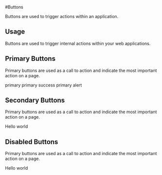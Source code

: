 
<Meta title="Design System|Buttons" component={PrimaryButton} />


#Buttons

Buttons are used to trigger actions within an application.

  ## Usage

Buttons are used to trigger internal actions within your web applications.

  ## Primary Buttons

Primary buttons are used as a call to action and indicate the most important action on a page.

<Preview withToolbar>
  <Story name="primary">
      <PrimaryButton disabled={boolean("Disabled")} onClick={action('button-click')}>primary</PrimaryButton>
      <PrimaryButton modifiers='success'>primary success</PrimaryButton>
      <PrimaryButton modifiers={'alert'}>primary alert</PrimaryButton>
  </Story>
</Preview>


## Secondary Buttons

Primary buttons are used as a call to action and indicate the most important action on a page.

<Story name="secondary">
  <SecondaryButton>Hello world</SecondaryButton>
</Story>

## Disabled Buttons

Primary buttons are used as a call to action and indicate the most important action on a page.

<Story name="untouchable">
  <DisabledButton>Hello world</DisabledButton>
</Story>
